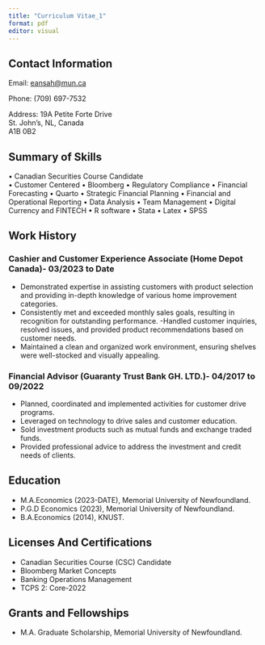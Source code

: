 ```yaml
---
title: "Curriculum Vitae_1"
format: pdf
editor: visual
---
```




## Contact Information

Email: [eansah@mun.ca](mailto:eansah@mun.ca)

Phone: (709) 697-7532

Address: 19A Petite Forte Drive   
         St. John's, NL, Canada   
         A1B 0B2


## Summary of Skills

•	Canadian Securities Course Candidate                     
•	Customer Centered 
•	Bloomberg
•	Regulatory Compliance
•	Financial Forecasting
•	Quarto
•	Strategic Financial Planning
•	Financial and Operational Reporting
•	Data Analysis
•	Team Management
•	Digital Currency and FINTECH
•	R software
•	Stata
•	Latex
•	SPSS


## Work History
### Cashier and Customer Experience Associate (Home Depot Canada)- 03/2023 to Date

- Demonstrated expertise in assisting customers with product selection and providing in-depth knowledge of various home improvement categories.
- Consistently met and exceeded monthly sales goals, resulting in recognition for outstanding performance.
-Handled customer inquiries, resolved issues, and provided product recommendations based on customer needs.
-	Maintained a clean and organized work environment, ensuring shelves were well-stocked and visually appealing.

### Financial Advisor (Guaranty Trust Bank GH. LTD.)- 04/2017 to 09/2022

- Planned, coordinated and implemented activities for customer drive programs.
- Leveraged on technology to drive sales and customer education. 
- Sold investment products such as mutual funds and exchange traded funds. 
-	Provided professional advice to address the investment and credit needs of clients. 


## Education

- M.A.Economics (2023-DATE), Memorial University of Newfoundland.
- P.G.D Economics (2023), Memorial University of Newfoundland.
- B.A.Economics (2014), KNUST. 


## Licenses And Certifications

- Canadian Securities Course (CSC) Candidate
- Bloomberg Market Concepts
- Banking Operations Management
- TCPS 2: Core-2022


## Grants and Fellowships

-  M.A. Graduate Scholarship, Memorial University of Newfoundland. 




